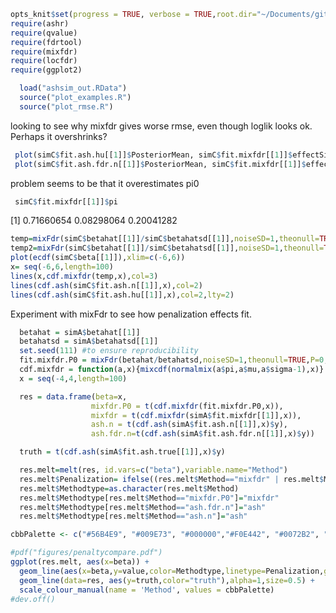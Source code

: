 ```r
opts_knit$set(progress = TRUE, verbose = TRUE,root.dir="~/Documents/git/ash/paper/Rcode")
require(ashr)
require(qvalue)
require(fdrtool)
require(mixfdr)
require(locfdr)
require(ggplot2)   
```


```r
  load("ashsim_out.RData")
  source("plot_examples.R")
  source("plot_rmse.R")
```



looking to see why mixfdr gives worse rmse, even though loglik looks ok.
Perhaps it overshrinks?
```r
 plot(simC$fit.ash.hu[[1]]$PosteriorMean, simC$fit.mixfdr[[1]]$effectSize)
 plot(simC$fit.ash.fdr.n[[1]]$PosteriorMean, simC$fit.mixfdr[[1]]$effectSize)
```

problem seems to be that it overestimates pi0
```r
 simC$fit.mixfdr[[1]]$pi
```
[1] 0.71660654 0.08298064 0.20041282


```r
temp=mixFdr(simC$betahat[[1]]/simC$betahatsd[[1]],noiseSD=1,theonull=TRUE,calibrate=TRUE)
temp2=mixFdr(simC$betahat[[1]]/simC$betahatsd[[1]],noiseSD=1,theonull=TRUE,J=10,plot=FALSE)
plot(ecdf(simC$beta[[1]]),xlim=c(-6,6))
x= seq(-6,6,length=100)
lines(x,cdf.mixfdr(temp,x),col=3)
lines(cdf.ash(simC$fit.ash.n[[1]],x),col=2)
lines(cdf.ash(simC$fit.ash.hu[[1]],x),col=2,lty=2)
```




Experiment with mixFdr to see how penalization effects fit. 
```r
  betahat = simA$betahat[[1]]
  betahatsd = simA$betahatsd[[1]]
  set.seed(111) #to ensure reproducibility
  fit.mixfdr.P0 = mixFdr(betahat/betahatsd,noiseSD=1,theonull=TRUE,P=0,plot=FALSE)
  cdf.mixfdr = function(a,x){mixcdf(normalmix(a$pi,a$mu,a$sigma-1),x)}
  x = seq(-4,4,length=100)

  res = data.frame(beta=x,
                  mixfdr.P0 = t(cdf.mixfdr(fit.mixfdr.P0,x)),
                  mixfdr = t(cdf.mixfdr(simA$fit.mixfdr[[1]],x)),
                  ash.n = t(cdf.ash(simA$fit.ash.n[[1]],x)$y),
                  ash.fdr.n=t(cdf.ash(simA$fit.ash.fdr.n[[1]],x)$y))

  truth = t(cdf.ash(simA$fit.ash.true[[1]],x)$y)

  res.melt=melt(res, id.vars=c("beta"),variable.name="Method")   
  res.melt$Penalization= ifelse((res.melt$Method=="mixfdr" | res.melt$Method=="ash.fdr.n"),"Default","Minimal")
  res.melt$Methodtype=as.character(res.melt$Method)
  res.melt$Methodtype[res.melt$Method=="mixfdr.P0"]="mixfdr"
  res.melt$Methodtype[res.melt$Method=="ash.fdr.n"]="ash"
  res.melt$Methodtype[res.melt$Method=="ash.n"]="ash"

cbbPalette <- c("#56B4E9", "#009E73", "#000000","#F0E442", "#0072B2", "#E69F00",  "#D55E00", "#CC79A7")

#pdf("figures/penaltycompare.pdf")
ggplot(res.melt, aes(x=beta)) +
  geom_line(aes(x=beta,y=value,color=Methodtype,linetype=Penalization,group=Method),size=1.5,alpha=0.8) +
  geom_line(data=res, aes(y=truth,color="truth"),alpha=1,size=0.5) +
  scale_colour_manual(name = 'Method', values = cbbPalette)
#dev.off()
```

